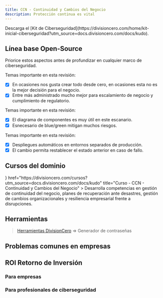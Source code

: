 ```yaml
---
title: CCN - Continuidad y Cambios del Negocio
description: Protección continua es vital
---
```



<Callout title="Quieres aprender más?">
  Descarga el [Kit de Ciberseguridad](https://divisioncero.com/home/kit-inicial-ciberseguridad?utm_source=docs.divisioncero.com/docs/kudo).
</Callout>


## Línea base Open-Source

Priorice estos aspectos antes de profundizar en cualquier marco de ciberseguridad.

<Accordions type="single">
  <Accordion title="1. Responsabilidad compartida mayormente para el CSP.">
  
  Temas importante en esta revisión:

  - [X] En ocasiones nos gusta crear todo desde cero, en ocasiones esta no es la mejor decisión para el negocio.
  - [X] Entre más administrado mucho mejor para escalamiento de negocio y cumplimiento de regulatorio.
  
  </Accordion>
</Accordions>

<Accordions type="single">
  <Accordion title="2. Identificar puntos únicos de fallta.">
  
  Temas importante en esta revisión:

  - [X] El diagrama de componentes es muy útil en este escanario.
  - [X] Esnecesario de blue/green mitigan muchos riesgos.
  
  </Accordion>
</Accordions>

<Accordions type="single">
  <Accordion title="3. Rollback definido en cada cambio a producción.">
  
  Temas importante en esta revisión:

  - [X] Despliegues automáticos en entornos separados de producción.
  - [X] El cambio permita restablecer el estado anterior en caso de fallo.
  
  </Accordion>
</Accordions>


## Cursos del dominio

<Cards>
  <Card
    icon={<GraduationCap />}
    href="https://divisioncero.com/cursos?utm_source=docs.divisioncero.com/docs/kudo"
    title="Curso - CCN - Continuidad y Cambios del Negocio"
  >
    Desarrolla competencias en gestión de continuidad del negocio, planes de recuperación ante desastres, gestión de cambios organizacionales y resiliencia empresarial frente a disrupciones.
  </Card>
</Cards>


## Herramientas

> [Herramientas DivisionCero](https://divisioncero.com/herramientas?utm_source=docs.divisioncero.com/docs/kudo) => Generador de contraseñas


## Problemas comunes en empresas

<Callout title="No se tiene claro que realizar en caso de una afectación." type="warning"></Callout>
<Callout title="Se quiere crear la rueda en todo, sin un dimensionamiento de lo que implica el sostenimiento, mantenimiento ni actualización constante." type="warning"></Callout>
<Callout title="Se realizar cambios y afectan constantemente a clientes." type="warning"></Callout>


## ROI Retorno de Inversión

### Para empresas

<Callout title="Identifique los puntos únicos de falta."></Callout>
<Callout title="Con entornos de prueba temporales, optimice costos."></Callout>
<Callout title="Que tu equipo de se de cuenta de los errores, no tus clientes."></Callout>

### Para profesionales de ciberseguridad

<Callout title="Implemente estrategia de despliegue blue/green." type="success"></Callout>
<Callout title="Cree entornos temporales de despliegue." type="success"></Callout>
<Callout title="Proponga e implemente cambios alineados a la estrategias del negocio." type="success"></Callout>